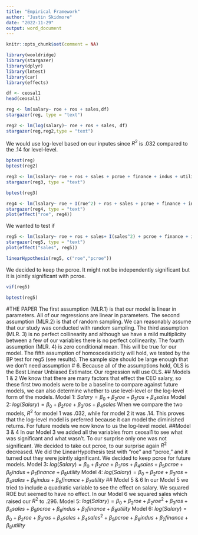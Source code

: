 ```yaml
---
title: "Empirical Framework"
author: "Justin Skidmore"
date: "2022-11-29"
output: word_document
---
```

```r
knitr::opts_chunk$set(comment = NA)
```
```r
library(wooldridge)
library(stargazer)
library(dplyr)
library(lmtest)
library(car)
library(effects)
```
```r
df <- ceosal1
head(ceosal1)
```
```r
reg <- lm(salary~ roe + ros + sales,df)
stargazer(reg, type = "text")
```
```r
reg2 <- lm(log(salary)~ roe + ros + sales, df)
stargazer(reg,reg2,type = "text")
```
We would use log-level based on our inputes since $R^2$ is .032 compared to the .14 for level-level.
```r
bptest(reg)
bptest(reg2)
```
```r
reg3 <- lm(lsalary~ roe + ros + sales + pcroe + finance + indus + utility, df)
stargazer(reg3, type = "text")
```
```r
bptest(reg3)
```
```r
reg4 <- lm(lsalary~ roe + I(roe^2) + ros + sales + pcroe + finance + indus + utility, df)
stargazer(reg4, type = "text")
plot(effect("roe", reg4))
```
We wanted to test if 
```r
reg5 <- lm(lsalary~ roe + ros + sales+ I(sales^2) + pcroe + finance + indus + utility, df)
stargazer(reg5, type = "text")
plot(effect("sales", reg5))
```
```r
linearHypothesis(reg5, c("roe","pcroe"))
```
We decided to keep the pcroe. It might not be independently significant but it is jointly significant with pcroe.
```r
vif(reg5)
```
```r
bptest(reg5)
```
 
#THE PAPER
The first assumption (MLR.1) is that our model is linear in parameters. All of our regressions are linear in parameters. The second assumption (MLR.2) is that of random sampling. We can reasonably assume that our study was conducted with random sampling. The third assumption (MLR. 3) is no perfect collinearity and although we have a mild multiplicity between a few of our variables there is no perfect collinearity. The fourth assumption (MLR. 4) is zero conditional mean. This will be true for our model. The fifth assumption of homoscedasticity will hold, we tested by the BP test for reg5 (see results). The sample size should be large enough that we don't need assumption # 6. Because all of the assumptions hold, OLS is the Best Linear Unbiased Estimator. Our regression will use OLS.
## Models 1 & 2
We know that there are many factors that effect the CEO salary, so these first two models were to be a baseline  to compare against future models, we can also determine whether to use level-level or the log-level form of the models.
Model 1:   $Salary = \beta_0 + \beta_2roe + \beta_3ros +\beta_4sales$
Model 2:   $log(Salary) = \beta_0 + \beta_2roe + \beta_3ros +\beta_4sales$
When we compare the two models, $R^2$ for model 1 was .032, while for model 2 it was .14. This proves that the log-level model is preferred because it can model the diminished returns. For future models we now know to us the log-level model.
##Model 3 & 4
In our Model 3 we added all the variables from ceosal1 to see what was significant and what wasn't. To our surprise only one was not significant. We decided to take out pcroe, to our surprise again $R^2$ decreased. We did the LinearHypothesis test with "roe" and "pcroe," and it turned out they were jointly significant. We decided to keep pcroe for future models.
Model 3:   $log(Salary) = \beta_0 + \beta_2roe + \beta_3ros +\beta_4sales + \beta_5pcroe + \beta_6indus + \beta_7finance + \beta_8utility$
Model 4:   $log(Salary) = \beta_0 + \beta_2roe + \beta_3ros +\beta_4sales +  \beta_5indus + \beta_6finance + \beta_7utility$
## Model 5 & 6
In our Model 5 we tried to include a quadratic variable to see the effect on salary. We squared ROE but seemed to have no effect. In our Model 6 we squared sales which raised our $R^2$ to .296.
Model 5:  $log(Salary) = \beta_0 + \beta_2roe + \beta_2roe^2 + \beta_3ros +\beta_4sales + \beta_5pcroe + \beta_6indus + \beta_7finance + \beta_8utility$
Model 6:  $log(Salary) = \beta_0 + \beta_2roe + \beta_3ros + \beta_4sales + \beta_4sales^2 + \beta_5pcroe + \beta_6indus + \beta_7finance + \beta_8utility$





